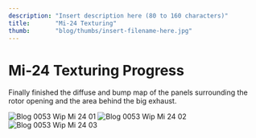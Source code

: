 ```yaml
---
description: "Insert description here (80 to 160 characters)"
title:       "Mi-24 Texturing"
thumb:       "blog/thumbs/insert-filename-here.jpg"
---
```


Mi-24 Texturing Progress
================


Finally finished the diffuse and bump map of the panels surrounding the rotor opening and the area behind the big exhaust.

![Blog 0053 Wip Mi 24 01](/images/blog/blog-0053_mi24_01.jpg)
![Blog 0053 Wip Mi 24 02](/images/blog/blog-0053_mi24_02.jpg)
![Blog 0053 Wip Mi 24 03](/images/blog/blog-0053_mi24_03.jpg)

